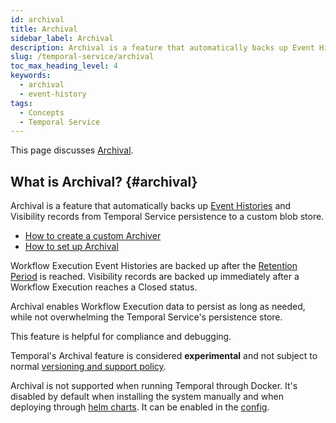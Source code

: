 ```yaml
---
id: archival
title: Archival
sidebar_label: Archival
description: Archival is a feature that automatically backs up Event Histories and Visibility records from Temporal Service persistence to a custom blob store.
slug: /temporal-service/archival
toc_max_heading_level: 4
keywords:
  - archival
  - event-history
tags:
  - Concepts
  - Temporal Service
---
```


This page discusses [Archival](#archival).

## What is Archival? {#archival}

Archival is a feature that automatically backs up [Event Histories](/workflow-execution/event#event-history) and Visibility records from Temporal Service persistence to a custom blob store.

- [How to create a custom Archiver](/self-hosted-guide/archival#custom-archiver)
- [How to set up Archival](/self-hosted-guide/archival#set-up-archival)

Workflow Execution Event Histories are backed up after the [Retention Period](/temporal-service/temporal-server#retention-period) is reached.
Visibility records are backed up immediately after a Workflow Execution reaches a Closed status.

Archival enables Workflow Execution data to persist as long as needed, while not overwhelming the Temporal Service's persistence store.

This feature is helpful for compliance and debugging.

Temporal's Archival feature is considered **experimental** and not subject to normal [versioning and support policy](/temporal-service/temporal-server#versions-and-support).

Archival is not supported when running Temporal through Docker.
It's disabled by default when installing the system manually and when deploying through [helm charts](https://github.com/temporalio/helm-charts/blob/main/charts/temporal/templates/server-configmap.yaml).
It can be enabled in the [config](https://github.com/temporalio/temporal/blob/main/config/development.yaml).

